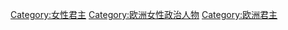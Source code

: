 [[Category:女性君主|Category:女性君主]]
[[Category:欧洲女性政治人物|Category:欧洲女性政治人物]]
[[Category:欧洲君主|Category:欧洲君主]]